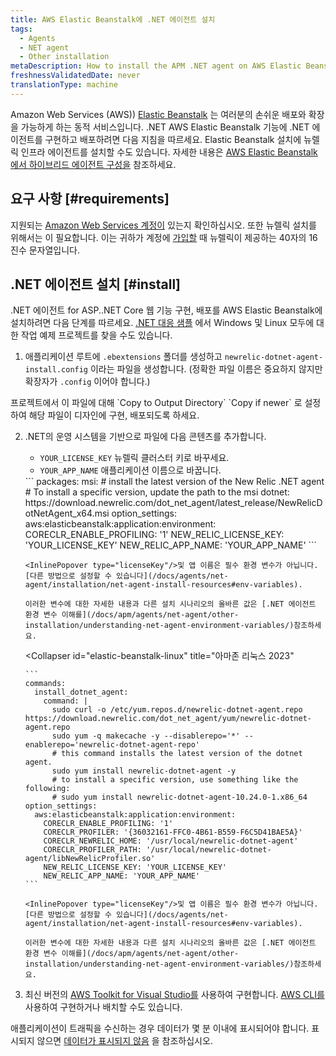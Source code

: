 ```yaml
---
title: AWS Elastic Beanstalk에 .NET 에이전트 설치
tags:
  - Agents
  - NET agent
  - Other installation
metaDescription: How to install the APM .NET agent on AWS Elastic Beanstalk.
freshnessValidatedDate: never
translationType: machine
---
```


Amazon Web Services (AWS)) [Elastic Beanstalk](https://aws.amazon.com/elasticbeanstalk) 는 여러분의 손쉬운 배포와 확장을 가능하게 하는 동적 서비스입니다. .NET AWS Elastic Beanstalk 기능에 .NET 에이전트를 구현하고 배포하려면 다음 지침을 따르세요. Elastic Beanstalk 설치에 뉴렐릭 인프라 에이전트를 설치할 수도 있습니다. 자세한 내용은 [AWS Elastic Beanstalk에서 하이브리드 에이전트 구성을](/docs/infrastructure/install-infrastructure-agent/config-management-tools/configure-infrastructure-agent-aws-elastic-beanstalk/) 참조하세요.

## 요구 사항 [#requirements]

지원되는 [Amazon Web Services 계정이](http://aws.amazon.com/elasticbeanstalk/) 있는지 확인하십시오. 또한 뉴렐릭 설치를 위해서는 <InlinePopover type="licenseKey"/>이 필요합니다. 이는 귀하가 계정에 [가입할](http://newrelic.com/signup "링크가 새 창에서 열립니다.") 때 뉴렐릭이 제공하는 40자의 16진수 문자열입니다.

## .NET 에이전트 설치 [#install]

.NET 에이전트 for ASP..NET Core 웹 기능 구현, 배포를 AWS Elastic Beanstalk에 설치하려면 다음 단계를 따르세요. [.NET 대응 샘플](https://github.com/newrelic/newrelic-dotnet-examples/tree/main/elastic-beanstalk) 에서 Windows 및 Linux 모두에 대한 작업 예제 프로젝트를 찾을 수도 있습니다.

1. 애플리케이션 루트에 `.ebextensions` 폴더를 생성하고 `newrelic-dotnet-agent-install.config` 이라는 파일을 생성합니다. (정확한 파일 이름은 중요하지 않지만 확장자가 `.config` 이어야 합니다.)

<Callout variant="important">
  프로젝트에서 이 파일에 대해 `Copy to Output Directory` `Copy if newer` 로 설정하여 해당 파일이 디자인에 구현, 배포되도록 하세요.
</Callout>

2. .NET의 운영 시스템을 기반으로 파일에 다음 콘텐츠를 추가합니다.

   * `YOUR_LICENSE_KEY` 뉴렐릭 클러스터 키로 바꾸세요.
   * `YOUR_APP_NAME` 애플리케이션 이름으로 바꿉니다.

   <CollapserGroup>
     <Collapser
       id="elastic-beanstalk-windows"
       title="윈도우"
     >
       ```
       packages:  
           msi:
             # install the latest version of the New Relic .NET agent
             # To install a specific version, update the path to the msi
             dotnet: https://download.newrelic.com/dot_net_agent/latest_release/NewRelicDotNetAgent_x64.msi
       option_settings:
           aws:elasticbeanstalk:application:environment:
             CORECLR_ENABLE_PROFILING: '1'
             NEW_RELIC_LICENSE_KEY: 'YOUR_LICENSE_KEY'
             NEW_RELIC_APP_NAME: 'YOUR_APP_NAME'
       ```

       <InlinePopover type="licenseKey"/>및 앱 이름은 필수 환경 변수가 아닙니다. [다른 방법으로 설정할 수 있습니다](/docs/agents/net-agent/installation/net-agent-install-resources#env-variables).

       이러한 변수에 대한 자세한 내용과 다른 설치 시나리오의 올바른 값은 [.NET 에이전트 환경 변수 이해를](/docs/apm/agents/net-agent/other-installation/understanding-net-agent-environment-variables/)참조하세요.
     </Collapser>

     <Collapser
       id="elastic-beanstalk-linux"
       title="아마존 리눅스 2023"
     >
       ```
       commands: 
         install_dotnet_agent:
           command: |
             sudo curl -o /etc/yum.repos.d/newrelic-dotnet-agent.repo https://download.newrelic.com/dot_net_agent/yum/newrelic-dotnet-agent.repo
             sudo yum -q makecache -y --disablerepo='*' --enablerepo='newrelic-dotnet-agent-repo'
             # this command installs the latest version of the dotnet agent.
             sudo yum install newrelic-dotnet-agent -y
             # to install a specific version, use something like the following:
             # sudo yum install newrelic-dotnet-agent-10.24.0-1.x86_64
       option_settings:
         aws:elasticbeanstalk:application:environment:
           CORECLR_ENABLE_PROFILING: '1'
           CORECLR_PROFILER: '{36032161-FFC0-4B61-B559-F6C5D41BAE5A}'
           CORECLR_NEWRELIC_HOME: '/usr/local/newrelic-dotnet-agent'
           CORECLR_PROFILER_PATH: '/usr/local/newrelic-dotnet-agent/libNewRelicProfiler.so'
           NEW_RELIC_LICENSE_KEY: 'YOUR_LICENSE_KEY'
           NEW_RELIC_APP_NAME: 'YOUR_APP_NAME'
       ```

       <InlinePopover type="licenseKey"/>및 앱 이름은 필수 환경 변수가 아닙니다. [다른 방법으로 설정할 수 있습니다](/docs/agents/net-agent/installation/net-agent-install-resources#env-variables).

       이러한 변수에 대한 자세한 내용과 다른 설치 시나리오의 올바른 값은 [.NET 에이전트 환경 변수 이해를](/docs/apm/agents/net-agent/other-installation/understanding-net-agent-environment-variables/)참조하세요.
     </Collapser>
   </CollapserGroup>

3. 최신 버전의 [AWS Toolkit for Visual Studio를](https://aws.amazon.com/visualstudio/) 사용하여 구현합니다. [AWS CLI를](https://docs.aws.amazon.com/cli/) 사용하여 구현하거나 배치할 수도 있습니다.

애플리케이션이 트래픽을 수신하는 경우 데이터가 몇 분 이내에 표시되어야 합니다. 표시되지 않으면 [데이터가 표시되지 않음](/docs/agents/net-agent/troubleshooting/no-data-appears-net) 을 참조하십시오.

<InstallFeedback/>